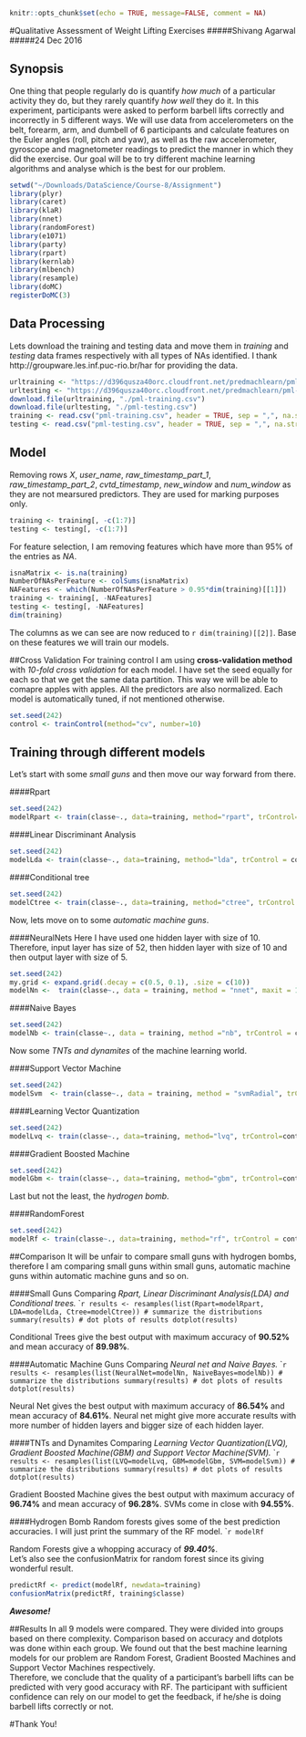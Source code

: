```r
knitr::opts_chunk$set(echo = TRUE, message=FALSE, comment = NA)
```

#Qualitative Assessment of Weight Lifting Exercises
#####Shivang Agarwal
#####24 Dec 2016

## Synopsis
One thing that people regularly do is quantify *how much* of a particular activity they do, but they rarely quantify *how well* they do it. In this experiment, participants were asked to perform barbell lifts correctly and incorrectly in 5 different ways. We will use data from accelerometers on the belt, forearm, arm, and dumbell of 6 participants and calculate features on the Euler angles (roll, pitch and yaw), as well as the raw accelerometer, gyroscope and magnetometer readings to predict the manner in which they did the exercise.   Our goal will be to try different machine learning algorithms and analyse which is the best for our problem.


```r
setwd("~/Downloads/DataScience/Course-8/Assignment")
library(plyr)
library(caret)
library(klaR)
library(nnet)
library(randomForest)
library(e1071)
library(party)
library(rpart)
library(kernlab)
library(mlbench)
library(resample)
library(doMC)
registerDoMC(3)
```

## Data Processing
Lets download the training and testing data and move them in *training* and *testing* data frames respectively with all types of NAs identified. I thank  http://groupware.les.inf.puc-rio.br/har for providing the data.

```r
urltraining <- "https://d396qusza40orc.cloudfront.net/predmachlearn/pml-training.csv"
urltesting <- "https://d396qusza40orc.cloudfront.net/predmachlearn/pml-testing.csv"
download.file(urltraining, "./pml-training.csv")
download.file(urltesting, "./pml-testing.csv")
training <- read.csv("pml-training.csv", header = TRUE, sep = ",", na.strings=c("NA","#DIV/0!",""))
testing <- read.csv("pml-testing.csv", header = TRUE, sep = ",", na.strings=c("NA","#DIV/0!",""))
```


## Model
Removing rows *X*, *user_name*, *raw_timestamp_part_1*, *raw_timestamp_part_2*, *cvtd_timestamp*, *new_window* and *num_window* as they are not mearsured predictors. They are used for marking purposes only.
```r
training <- training[, -c(1:7)]
testing <- testing[, -c(1:7)]
```

For feature selection, I am removing features which have more than 95% of the entries as *NA*.
```r
isnaMatrix <- is.na(training)
NumberOfNAsPerFeature <- colSums(isnaMatrix)
NAFeatures <- which(NumberOfNAsPerFeature > 0.95*dim(training)[[1]])
training <- training[, -NAFeatures]
testing <- testing[, -NAFeatures]
dim(training)
```
The columns as we can see are now reduced to `r dim(training)[[2]]`. Base on these features we will train our models.


##Cross Validation
For training control I am using **cross-validation method** with *10-fold cross validation* for each model. I have set the seed equally for each so that we get the same data partition. This way we will be able to comapre apples with apples. All the predictors are also normalized. Each model is automatically tuned, if not mentioned otherwise.
```r
set.seed(242)
control <- trainControl(method="cv", number=10)
```

## Training through different models
Let's start with some *small guns* and then move our way forward from there.

####Rpart
```r
set.seed(242)
modelRpart <- train(classe~., data=training, method="rpart", trControl=control, preProcess = c("center","scale"))
```

####Linear Discriminant Analysis
```r
set.seed(242)
modelLda <- train(classe~., data=training, method="lda", trControl = control, preProcess = c("center","scale"))
```

####Conditional tree
```r
set.seed(242)
modelCtree <- train(classe~., data=training, method="ctree", trControl = control, preProcess = c("center","scale"))
```

Now, lets move on to some *automatic machine guns*.

####NeuralNets
Here I have used one hidden layer with size of 10. Therefore, input layer has size of 52, then hidden layer with size of 10 and then output layer with size of 5.
```r
set.seed(242)
my.grid <- expand.grid(.decay = c(0.5, 0.1), .size = c(10))
modelNn <-  train(classe~., data = training, method = "nnet", maxit = 100, tuneGrid=my.grid, trace = F, trControl = control, preProcess = c("center","scale"))
```

####Naive Bayes
```r
set.seed(242)
modelNb <- train(classe~., data = training, method ="nb", trControl = control, preProcess = c("center","scale"))
```

Now some *TNTs and dynamites* of the machine learning world.

####Support Vector Machine
```r
set.seed(242)
modelSvm  <- train(classe~., data = training, method = "svmRadial", trControl = control, preProcess = c("center","scale"))
```

####Learning Vector Quantization
```r
set.seed(242)
modelLvq <- train(classe~., data=training, method="lvq", trControl=control, preProcess = c("center","scale"))
```

####Gradient Boosted Machine
```r
set.seed(242)
modelGbm <- train(classe~., data=training, method="gbm", trControl=control, verbose=FALSE, preProcess = c("center","scale"))
```

Last but not the least, the *hydrogen bomb*.

####RandomForest
```r
set.seed(242)
modelRf <- train(classe~., data=training, method="rf", trControl = control, preProcess = c("center","scale"))
```

##Comparison
It will be unfair to compare small guns with hydrogen bombs, therefore I am comparing small guns within small guns, automatic machine guns within automatic machine guns and so on.

####Small Guns
Comparing *Rpart, Linear Discriminant Analysis(LDA) and Conditional trees.*
````r
results <- resamples(list(Rpart=modelRpart, LDA=modelLda, Ctree=modelCtree))
# summarize the distributions
summary(results)
# dot plots of results
dotplot(results)
```

Conditional Trees give the best output with maximum accuracy of **90.52%** and mean accuracy of **89.98%**.

####Automatic Machine Guns
Comparing *Neural net and Naive Bayes.*
````r
results <- resamples(list(NeuralNet=modelNn, NaiveBayes=modelNb))
# summarize the distributions
summary(results)
# dot plots of results
dotplot(results)
```

Neural Net gives the best output with maximum accuracy of **86.54%** and mean accuracy of **84.61%**. Neural net might give more accurate results with more number of hidden layers and bigger size of each hidden layer.

####TNTs and Dynamites
Comparing *Learning Vector Quantization(LVQ), Gradient Boosted Machine(GBM) and Support Vector Machine(SVM).*
````r
results <- resamples(list(LVQ=modelLvq, GBM=modelGbm, SVM=modelSvm))
# summarize the distributions
summary(results)
# dot plots of results
dotplot(results)
```

Gradient Boosted Machine gives the best output with maximum accuracy of **96.74%** and mean accuracy of **96.28%**. SVMs come in close with **94.55%**.

####Hydrogen Bomb
Random forests gives some of the best prediction accuracies. I will just print the summary of the RF model.
````r
modelRf
```

Random Forests give a whopping accuracy of ***99.40%***.  
Let's also see the confusionMatrix for random forest since its giving wonderful result.
```r
predictRf <- predict(modelRf, newdata=training)
confusionMatrix(predictRf, training$classe)
```

***Awesome!***

##Results
In all 9 models were compared. They were divided into groups based on there complexity. Comparison based on accuracy and dotplots was done within each group. We found out that the best machine learning models for our problem are Random Forest, Gradient Boosted Machines and Support Vector Machines respectively.  
Therefore, we conclude that the quality of a participant's barbell lifts can be predicted with very good accuracy with RF. The participant with sufficient confidence can rely on our model to get the feedback, if he/she is doing barbell lifts correctly or not.


#Thank You!   

